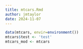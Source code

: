 ```yaml
---
title: mtcars.Rmd
author: jmtaylor
date: 2024-11-07
---
```



```r
data(mtcars, envir=environment())
mtcars$test <- 'test'
mtcars_mod <- mtcars
```

